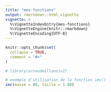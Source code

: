 ```yaml
---
title: "mes-fonctions"
output: rmarkdown::html_vignette
vignette: >
  %\VignetteIndexEntry{mes-fonctions}
  %\VignetteEngine{knitr::rmarkdown}
  %\VignetteEncoding{UTF-8}
---
```


```r
knitr::opts_chunk$set(
  collapse = TRUE,
  comment = "#>"
)
```

```r
# library(arnaudmillanniv2)
```

```r

# exemple d'utilisation de la fonction imc()
imc(masse = 80, taille = 1.80)

```

